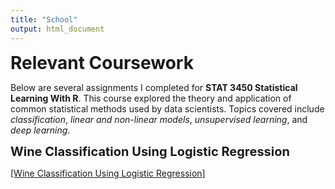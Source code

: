 ```yaml
---
title: "School"
output: html_document
---
```

<span style="font-size:28px"><b>Relevant Coursework</b></span>

Below are several assignments I completed for **STAT 3450 Statistical Learning With R**. This course explored the theory and application of common statistical methods used by data scientists. Topics covered include *classification*, *linear and non-linear models*, *unsupervised learning*, and *deep learning*. 

<span style="font-size:20px"><b>Wine Classification Using Logistic Regression</b></span>
<p>
<a href="improved_wine.pdf" target="_blank">[Wine Classification Using Logistic Regression]</a>
</p>





